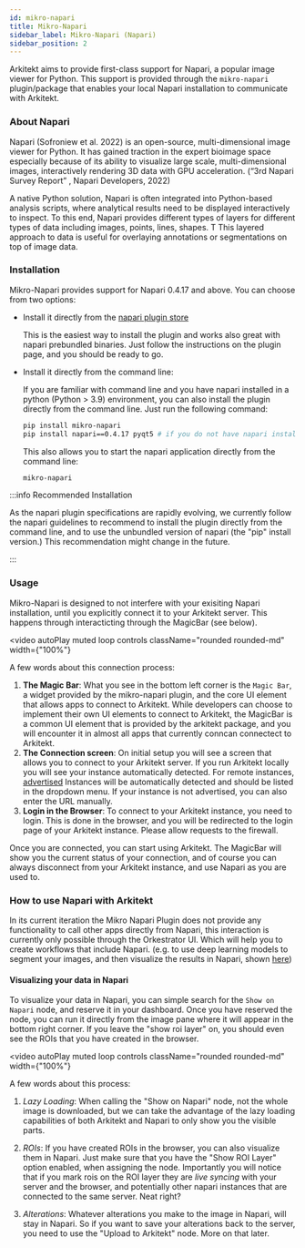 ```yaml
---
id: mikro-napari
title: Mikro-Napari
sidebar_label: Mikro-Napari (Napari)
sidebar_position: 2
---
```



Arkitekt aims to provide first-class support for Napari, a popular image viewer for Python.
This support is provided through the `mikro-napari` plugin/package that enables your local
Napari installation to communicate with Arkitekt.

### About Napari

Napari (Sofroniew et al. 2022) is an open-source, multi-dimensional image viewer for Python.
It has gained traction in the expert bioimage space especially because of its ability to visualize
large scale, multi-dimensional images, interactively rendering 3D data with GPU acceleration.
(“3rd Napari Survey Report” , Napari Developers, 2022)

A native Python solution, Napari is often integrated into Python-based analysis scripts, where
analytical results need to be displayed interactively to inspect. To this end, Napari provides
different types of layers for different types of data including images, points, lines, shapes. T
This layered approach to data is useful for overlaying annotations or segmentations on top of
image data.

### Installation

Mikro-Napari provides support for Napari 0.4.17 and above. You can choose from two options:

- Install it directly from the [napari plugin store](https://napari-hub.org/plugins/mikro-napari)

  This is the easiest way to install the plugin and works also great with napari prebundled binaries.
  Just follow the instructions on the plugin page, and you should be ready to go.

- Install it directly from the command line:

  If you are familiar with command line and you have napari installed in a python (Python > 3.9) environment, you can also install the plugin directly from the command line.
  Just run the following command:

  ```bash
  pip install mikro-napari
  pip install napari==0.4.17 pyqt5 # if you do not have napari installed yet (currently we have only tested with 0.4.17 but 0.4.18 should also work)
  ```

  This also allows you to start the napari application directly from the command line:

  ```bash
  mikro-napari
  ```

:::info Recommended Installation

As the napari plugin specifications are rapidly evolving, we currently follow the napari guidelines to recommend to install the plugin directly from the command line, and to
use the unbundled version of napari (the "pip" install version.) This recommendation might change in the future.

:::

### Usage

Mikro-Napari is designed to not interfere with your exisiting Napari installation, until you explicitly connect it to
your Arkitekt server. This happens through interacticting through the MagicBar (see below).

<video
  autoPlay
  muted
  loop
  controls
  className="rounded rounded-md"
  width={"100%"}
>
  <source src={openNapari} />
</video>

A few words about this connection process:

1. **The Magic Bar**:
   What you see in the bottom left corner is the `Magic Bar`, a widget provided by the mikro-napari plugin, and the core UI element that allows apps to connect to Arkitekt.
   While developers can choose to implement their own UI elements to connect to Arkitekt, the MagicBar is a common UI element that is provided by the arkitekt package, and
   you will encounter it in almost all apps that currently conncan connectect to Arkitekt.
2. **The Connection screen**:
   On initial setup you will see a screen that allows you to connect to your Arkitekt server. If you run Arkitekt locally you will see your instance automatically detected.
   For remote instances, [advertised](/docs/introduction/installation#advertising) Instances will be automatically detected and should be listed in the dropdown menu. If
   your instance is not advertised, you can also enter the URL manually.
3. **Login in the Browser**:
   To connect to your Arkitekt instance, you need to login. This is done in the browser, and you will be redirected to the login page of your Arkitekt instance. Please allow
   requests to the firewall.

Once you are connected, you can start using Arkitekt. The MagicBar will show you the current status of your connection,
and of course you can always disconnect from your Arkitekt instance, and use Napari as you are used to.

### How to use Napari with Arkitekt

In its current iteration the Mikro Napari Plugin does not provide any functionality to call other apps directly from Napari, this interaction
is currently only possible through the Orkestrator UI. Which will help you to create workflows that include Napari. (e.g. to use deep learning
models to segment your images, and then visualize the results in Napari, shown [here](/docs/introduction/deep-learning))

#### Visualizing your data in Napari

To visualize your data in Napari, you can simple search for the `Show on Napari` node, and reserve it in your dashboard. Once you have reserved the node,
you can run it directly from the image pane where it will appear in the bottom right corner. If you leave the "show roi layer" on, you should even see
the ROIs that you have created in the browser.

<video
  autoPlay
  muted
  loop
  controls
  className="rounded rounded-md"
  width={"100%"}
>
  <source src={napariVisualize} />
</video>

A few words about this process:

1. _Lazy Loading_:
   When calling the "Show on Napari" node, not the whole image is downloaded, but we can take the advantage of the lazy loading capabilities of both
   Arkitekt and Napari to only show you the visible parts.

2. _ROIs_:
   If you have created ROIs in the browser, you can also visualize them in Napari. Just make sure that you have the "Show ROI Layer" option enabled, when
   assigning the node. Importantly you will notice that if you mark rois on the ROI layer they are _live syncing_ with your server and the browser, and
   potentially other napari instances that are connected to the same server. Neat right?

3. _Alterations_:
   Whatever alterations you make to the image in Napari, will stay in Napari. So if you want to save your alterations back to the server, you need to
   use the "Upload to Arkitekt" node. More on that later.
